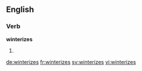 ==English==

===Verb===
'''winterizes'''

# {{third-person singular of|winterize}}

[[de:winterizes]]
[[fr:winterizes]]
[[sv:winterizes]]
[[vi:winterizes]]